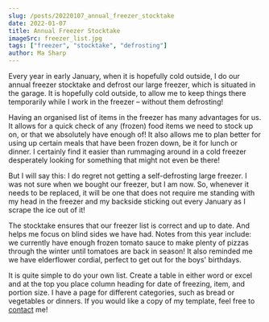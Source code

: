 ```yaml
---
slug: /posts/20220107_annual_freezer_stocktake
date: 2022-01-07
title: Annual Freezer Stocktake
imageSrc: freezer_list.jpg
tags: ["freezer", "stocktake", "defrosting"]
author: Ma Sharp
---
```


Every year in early January, when it is hopefully cold outside, I do our annual freezer stocktake and defrost our large freezer, which is situated in the garage. It is hopefully cold outside, to allow me to keep things there temporarily while I work in the freezer – without them defrosting! 

Having an organised list of items in the freezer has many advantages for us. It allows for a quick check of any (frozen) food items we need to stock up on, or that we absolutely have enough of! It also allows me to plan better for using up certain meals that have been frozen down, be it for lunch or dinner. I certainly find it easier than rummaging around in a cold freezer desperately looking for something that might not even be there! 

But I will say this: I do regret not getting a self-defrosting large freezer. I was not sure when we bought our freezer, but I am now. So, whenever it needs to be replaced, it will be one that does not require me standing with my head in the freezer and my backside sticking out every January as I scrape the ice out of it! 

The stocktake ensures that our freezer list is correct and up to date. And helps me focus on blind sides we have had. Notes from this year include: we currently have enough frozen tomato sauce to make plenty of pizzas through the winter until tomatoes are back in season! It also reminded me we have elderflower cordial, perfect to get out for the boys' birthdays. 

It is quite simple to do your own list. Create a table in either word or excel and at the top you place column heading for date of freezing, item, and portion size. I have a page for different categories, such as bread or vegetables or dinners.  If you would like a copy of my template, feel free to [contact](https://masharphomecooking.com/contact) me!